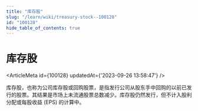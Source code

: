 ```yaml
---
title: "库存股"
slug: "/learn/wiki/treasury-stock--100128"
id: "100128"
hide_table_of_contents: true
---
```



# 库存股

<ArticleMeta id={100128} updatedAt={'2023-09-26 13:58:47'} />
<div className='border-solid border-b border-t-0 my-4 border-[var(--ifm-color-gray-300)]' />

库存股，也称为公司库存股或回购股票，是指发行公司从股东手中回购的以前已发行的股票。其结果是市场上未流通股票总数减少。库存股仍然发行，但不计入股利分配或每股收益 (EPS) 的计算中。
